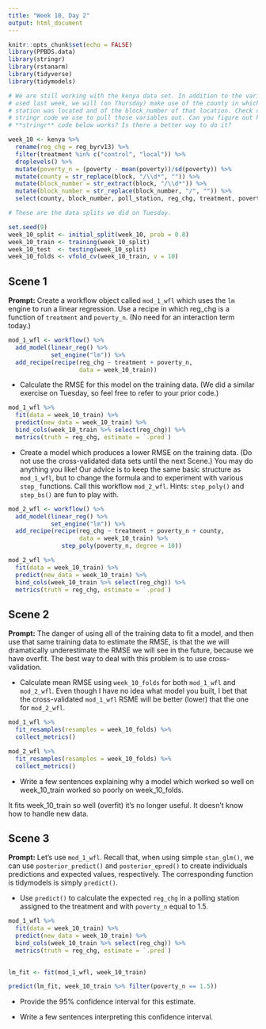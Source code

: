 ```yaml
---
title: "Week 10, Day 2"
output: html_document
---
```


```r
knitr::opts_chunk$set(echo = FALSE)
library(PPBDS.data)
library(stringr)
library(rstanarm)
library(tidyverse)
library(tidymodels)

# We are still working with the kenya data set. In addition to the variables we
# used last week, we will (on Thursday) make use of the county in which the poll
# station was located and of the block_number of that location. Check out the
# stringr code we use to pull those variables out. Can you figure out how the
# **stringr** code below works? Is there a better way to do it?

week_10 <- kenya %>% 
  rename(reg_chg = reg_byrv13) %>% 
  filter(treatment %in% c("control", "local")) %>% 
  droplevels() %>% 
  mutate(poverty_n = (poverty - mean(poverty))/sd(poverty)) %>% 
  mutate(county = str_replace(block, "/\\d*", "")) %>% 
  mutate(block_number = str_extract(block, "/\\d*")) %>% 
  mutate(block_number = str_replace(block_number, "/", "")) %>% 
  select(county, block_number, poll_station, reg_chg, treatment, poverty_n) 

# These are the data splits we did on Tuesday.

set.seed(9)
week_10_split <- initial_split(week_10, prob = 0.8)
week_10_train <- training(week_10_split)
week_10_test  <- testing(week_10_split)
week_10_folds <- vfold_cv(week_10_train, v = 10)
```


## Scene 1

**Prompt:** Create a workflow object called `mod_1_wfl` which uses the `lm` engine to run a linear regression. Use a recipe in which reg_chg is a function of `treatment` and `poverty_n`. (No need for an interaction term today.) 
```r
mod_1_wfl <- workflow() %>% 
  add_model(linear_reg() %>%
            set_engine("lm")) %>% 
  add_recipe(recipe(reg_chg ~ treatment + poverty_n,
                    data = week_10_train))

```

* Calculate the RMSE for this model on the training data. (We did a similar exercise on Tuesday, so feel free to refer to your prior code.)
```r
mod_1_wfl %>%
  fit(data = week_10_train) %>%
  predict(new_data = week_10_train) %>%
  bind_cols(week_10_train %>% select(reg_chg)) %>%
  metrics(truth = reg_chg, estimate = `.pred`)

```

* Create a model which produces a lower RMSE on the training data. (Do not use the cross-validated data sets until the next Scene.) You may do anything you like! Our advice is to keep the same basic structure as `mod_1_wfl`, but to change the formula and to experiment with various `step_` functions. Call this workflow `mod_2_wfl`. Hints: `step_poly()` and `step_bs()` are fun to play with.
```r
mod_2_wfl <- workflow() %>% 
  add_model(linear_reg() %>%
            set_engine("lm")) %>% 
  add_recipe(recipe(reg_chg ~ treatment + poverty_n + county,
                    data = week_10_train) %>%
               step_poly(poverty_n, degree = 10))

mod_2_wfl %>%
  fit(data = week_10_train) %>%
  predict(new_data = week_10_train) %>%
  bind_cols(week_10_train %>% select(reg_chg)) %>%
  metrics(truth = reg_chg, estimate = `.pred`)
```


 

## Scene 2

**Prompt:** The danger of using all of the training data to fit a model, and then use that same training data to estimate the RMSE, is that the we will dramatically underestimate the RMSE we will see in the future, because we have overfit. The best way to deal with this problem is to use cross-validation. 

* Calculate mean RMSE using `week_10_folds` for both `mod_1_wfl` and `mod_2_wfl`.  Even though I have no idea what model you built, I bet that the cross-validated `mod_1_wfl` RSME will be better (lower) that the one for `mod_2_wfl`.
```r
mod_1_wfl %>% 
  fit_resamples(resamples = week_10_folds) %>% 
  collect_metrics()

mod_2_wfl %>% 
  fit_resamples(resamples = week_10_folds) %>% 
  collect_metrics()

```

* Write a few sentences explaining why a model which worked so well on week_10_train worked so poorly on week_10_folds.

It fits week_10_train so well (overfit) it's no longer useful. It doesn't know how to handle new data. 

## Scene 3

**Prompt:** Let's use `mod_1_wfl`. Recall that, when using simple `stan_glm()`, we can use `posterior_predict()` and `posterior_epred()` to create individuals predictions and expected values, respectively. The corresponding function is tidymodels is simply `predict()`.

* Use `predict()` to calculate the expected `reg_chg` in a polling station assigned to the treatment and with `poverty_n` equal to 1.5. 
```r
mod_1_wfl %>%
  fit(data = week_10_train) %>%
  predict(new_data = week_10_train) %>%
  bind_cols(week_10_train %>% select(reg_chg)) %>%
  metrics(truth = reg_chg, estimate = `.pred`)
  

lm_fit <- fit(mod_1_wfl, week_10_train)

predict(lm_fit, week_10_train %>% filter(poverty_n == 1.5))


```

* Provide the 95% confidence interval for this estimate.

* Write a few sentences interpreting this confidence interval.

